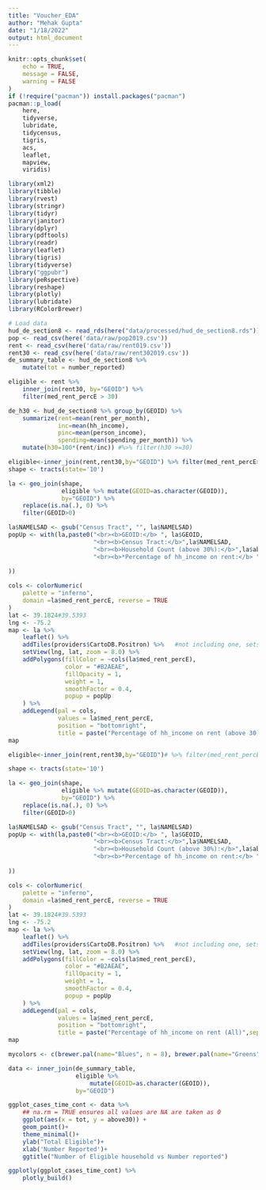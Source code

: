 ```yaml
---
title: "Voucher_EDA"
author: "Mehak Gupta"
date: "1/18/2022"
output: html_document
---
```


```r
knitr::opts_chunk$set(
	echo = TRUE,
	message = FALSE,
	warning = FALSE
)
if (!require("pacman")) install.packages("pacman")
pacman::p_load(
    here,
    tidyverse,
    lubridate,
    tidycensus,
    tigris,
    acs,
    leaflet,
    mapview,
    viridis)

library(xml2)
library(tibble)
library(rvest)
library(stringr)
library(tidyr)
library(janitor)
library(dplyr)
library(pdftools)
library(readr)
library(leaflet)
library(tigris)
library(tidyverse)
library("ggpubr")
library(peRspective)
library(reshape)
library(plotly)
library(lubridate)
library(RColorBrewer)

# Load data
hud_de_section8 <- read_rds(here("data/processed/hud_de_section8.rds"))
pop <- read_csv(here('data/raw/pop2019.csv'))
rent <- read_csv(here('data/raw/rent019.csv'))
rent30 <- read_csv(here('data/raw/rent302019.csv'))
de_summary_table <- hud_de_section8 %>% 
    mutate(tot = number_reported)
```

```r
eligible <- rent %>%
    inner_join(rent30, by="GEOID") %>%
    filter(med_rent_percE > 30)
```

```r
de_h30 <- hud_de_section8 %>% group_by(GEOID) %>% 
    summarize(rent=mean(rent_per_month),
              inc=mean(hh_income),
              pinc=mean(person_income),
              spending=mean(spending_per_month)) %>%
    mutate(h30=100*(rent/inc)) #%>% filter(h30 >=30) 
```

```r
eligible<-inner_join(rent,rent30,by="GEOID") %>% filter(med_rent_percE>30)
shape <- tracts(state='10')

la <- geo_join(shape,
               eligible %>% mutate(GEOID=as.character(GEOID)),
               by="GEOID") %>%
    replace(is.na(.), 0) %>%
    filter(GEOID>0)

la$NAMELSAD <- gsub("Census Tract", "", la$NAMELSAD)
popUp <- with(la,paste0("<br><b>GEOID:</b> ", la$GEOID,
                        "<br><b>Census Tract:</b>",la$NAMELSAD,
                        "<br><b>Household Count (above 30%):</b>",la$above30,
                        "<br><b>*Percentage of hh_income on rent:</b> ", specify_decimal(la$med_rent_percE,2)
                        
))

cols <- colorNumeric(
    palette = "inferno",
    domain =la$med_rent_percE, reverse = TRUE
)
lat <- 39.1824#39.5393
lng <- -75.2
map <- la %>%
    leaflet() %>%
    addTiles(providers$CartoDB.Positron) %>%   #not including one, sets the general maps version
    setView(lng, lat, zoom = 8.0) %>%
    addPolygons(fillColor = ~cols(la$med_rent_percE),
                color = "#B2AEAE",
                fillOpacity = 1,
                weight = 1,
                smoothFactor = 0.4,
                popup = popUp
    ) %>%
    addLegend(pal = cols,
              values = la$med_rent_percE,
              position = "bottomright",
              title = paste("Percentage of hh_income on rent (above 30)",sep=" "))
map
```

```r

eligible<-inner_join(rent,rent30,by="GEOID")# %>% filter(med_rent_percE>30)

shape <- tracts(state='10')

la <- geo_join(shape,
               eligible %>% mutate(GEOID=as.character(GEOID)),
               by="GEOID") %>%
    replace(is.na(.), 0) %>%
    filter(GEOID>0)

la$NAMELSAD <- gsub("Census Tract", "", la$NAMELSAD)
popUp <- with(la,paste0("<br><b>GEOID:</b> ", la$GEOID,
                        "<br><b>Census Tract:</b>",la$NAMELSAD,
                        "<br><b>Household Count (above 30%):</b>",la$above30,
                        "<br><b>*Percentage of hh_income on rent:</b> ", specify_decimal(la$med_rent_percE,2)
                        
))

cols <- colorNumeric(
    palette = "inferno",
    domain =la$med_rent_percE, reverse = TRUE
)
lat <- 39.1824#39.5393
lng <- -75.2
map <- la %>%
    leaflet() %>%
    addTiles(providers$CartoDB.Positron) %>%   #not including one, sets the general maps version
    setView(lng, lat, zoom = 8.0) %>%
    addPolygons(fillColor = ~cols(la$med_rent_percE),
                color = "#B2AEAE",
                fillOpacity = 1,
                weight = 1,
                smoothFactor = 0.4,
                popup = popUp
    ) %>%
    addLegend(pal = cols,
              values = la$med_rent_percE,
              position = "bottomright",
              title = paste("Percentage of hh_income on rent (All)",sep=" "))
map
```
```r
mycolors <- c(brewer.pal(name="Blues", n = 8), brewer.pal(name="Greens", n = 6), brewer.pal(name="Greys", n = 6), brewer.pal(name="Purples", n = 6), brewer.pal(name="Reds", n = 6))

data <- inner_join(de_summary_table,
                   eligible %>%
                       mutate(GEOID=as.character(GEOID)),
                   by="GEOID")

ggplot_cases_time_cont <- data %>%
    ## na.rm = TRUE ensures all values are NA are taken as 0
    ggplot(aes(x = tot, y = above30)) +
    geom_point()+
    theme_minimal()+
    ylab("Total Eligible")+
    xlab('Number Reported')+
    ggtitle("Number of Eligible household vs Number reported")

ggplotly(ggplot_cases_time_cont) %>%
    plotly_build()
```

